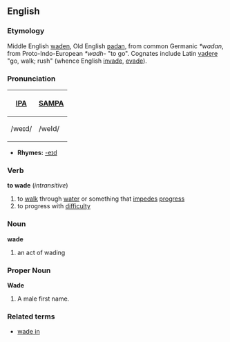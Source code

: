 ==English==
===Etymology===
Middle English [[waden]], Old English [[ƿadan]], from common Germanic ''*wadan'', from Proto-Indo-European ''*wadh-'' "to go". Cognates include Latin [[vadere]] "go, walk; rush" (whence English [[invade]], [[evade]]).

===Pronunciation===
{| border=1 cellpadding=5
! [[w:International Phonetic Alphabet|IPA]] !! [[w:SAMPA|SAMPA]]
|-
| /weɪd/ || /weId/
|}

*'''Rhymes:''' [[Rhymes:English:-eɪd|-eɪd]]

===Verb===
'''to wade''' (''intransitive'')
#to [[walk]] through [[water]] or something that [[impede]]s [[progress]]
#to progress with [[difficulty]]
===Noun===
'''wade'''
#an act of wading

===Proper Noun===
'''Wade'''
# A male first name.
===Related terms===
*[[wade in]]